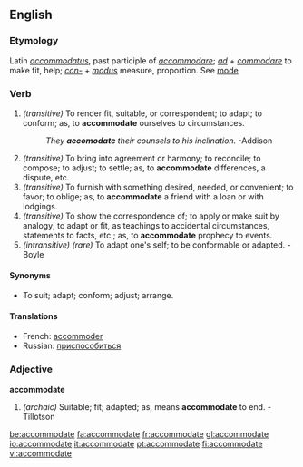 ==English==

===Etymology===
Latin ''[[accommodatus]]'', past participle of ''[[accommodare]]''; ''[[ad]]'' + ''[[commodare]]'' to make fit, help; ''[[con-]]'' + ''[[modus]]'' measure, proportion. See [[mode]]

===Verb===
{{en-verb|accommodat|ing}}

# ''(transitive)'' To render fit, suitable, or correspondent; to adapt; to conform; as, to '''accommodate''' ourselves to circumstances.
#:''They '''accomodate''' their counsels to his inclination.''  -Addison
# ''(transitive)'' To bring into agreement or harmony; to reconcile; to compose; to adjust; to settle; as, to '''accommodate''' differences, a dispute, etc.
# ''(transitive)'' To furnish with something desired, needed, or convenient; to favor; to oblige; as, to '''accommodate''' a friend with a loan or with lodgings.
# ''(transitive)'' To show the correspondence of; to apply or make suit by analogy; to adapt or fit, as teachings to accidental circumstances, statements to facts, etc.; as, to '''accommodate''' prophecy to events.
# ''(intransitive) (rare)'' To adapt one's self; to be conformable or adapted.  - Boyle

====Synonyms====
*To suit; adapt; conform; adjust; arrange.

====Translations====
*French: [[accommoder]]
*Russian: [[приспособиться]]

===Adjective===
'''accommodate'''

# ''(archaic)'' Suitable; fit; adapted; as, means '''accommodate''' to end.  - Tillotson

{{webster}}

[[be:accommodate]]
[[fa:accommodate]]
[[fr:accommodate]]
[[gl:accommodate]]
[[io:accommodate]]
[[it:accommodate]]
[[pt:accommodate]]
[[fi:accommodate]]
[[vi:accommodate]]